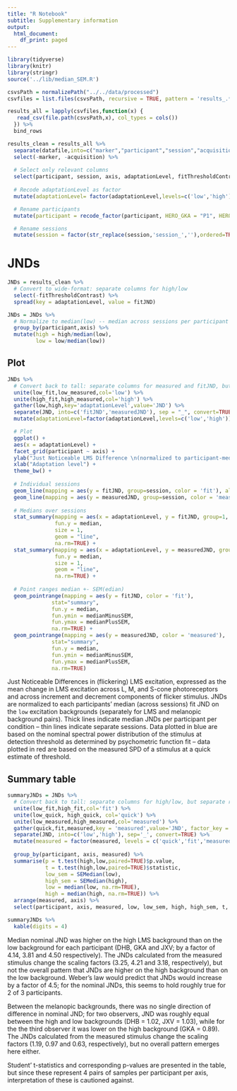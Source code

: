 ```yaml
---
title: "R Notebook"
subtitle: Supplementary information
output:
  html_document:
    df_print: paged
---
```

```r
library(tidyverse)
library(knitr)
library(stringr)
source('../lib/median_SEM.R')
```
```r
csvsPath = normalizePath("../../data/processed")
csvfiles = list.files(csvsPath, recursive = TRUE, pattern = 'results_.*.csv')

results_all = lapply(csvfiles,function(x) {
   read_csv(file.path(csvsPath,x), col_types = cols())
  }) %>%
  bind_rows
```
```r
results_clean = results_all %>%
  separate(datafile,into=c("marker","participant","session","acquisition"),sep="-") %>%
  select(-marker, -acquisition) %>%
  
  # Select only relevant columns
  select(participant, session, axis, adaptationLevel, fitThresholdContrast, fitJND) %>%
  
  # Recode adaptationLevel as factor
  mutate(adaptationLevel= factor(adaptationLevel,levels=c('low','high'))) %>%

  # Rename participants
  mutate(participant = recode_factor(participant, HERO_GKA = "P1", HERO_DHB = "P2", HERO_JXV = "P3")) %>%

  # Rename sessions
  mutate(session = factor(str_replace(session,'session_',''),ordered=TRUE))
```

# JNDs
```r
JNDs = results_clean %>%
  # Convert to wide-format: separate columns for high/low
  select(-fitThresholdContrast) %>%
  spread(key = adaptationLevel, value = fitJND)
```

```r
JNDs = JNDs %>%
  # Normalize to median(low) -- median across sessions per participant per axis
  group_by(participant,axis) %>%
  mutate(high = high/median(low),
         low = low/median(low))
```

## Plot
```r
JNDs %>% 
  # Convert back to tall: separate columns for measured and fitJND, but separate rows for high/low
  unite(low_fit,low_measured,col='low') %>%
  unite(high_fit,high_measured,col='high') %>%
  gather(low,high,key='adaptationLevel',value='JND') %>%
  separate(JND, into=c('fitJND','measuredJND'), sep = "_", convert=TRUE) %>%
  mutate(adaptationLevel=factor(adaptationLevel,levels=c('low','high'))) %>%

  # Plot
  ggplot() +
  aes(x = adaptationLevel) +
  facet_grid(participant ~ axis) +
  ylab("Just Noticeable LMS Difference \n(normalized to participant-median of low condition)") +
  xlab("Adaptation level") +
  theme_bw() +
  
  # Individual sessions
  geom_line(mapping = aes(y = fitJND, group=session, color = 'fit'), alpha = .4) +
  geom_line(mapping = aes(y = measuredJND, group=session, color = 'measured'), alpha = .4) +
  
  # Medians over sessions
  stat_summary(mapping = aes(x = adaptationLevel, y = fitJND, group=1, color = 'fit'),
               fun.y = median,
               size = 1,
               geom = "line",
               na.rm=TRUE) +
  stat_summary(mapping = aes(x = adaptationLevel, y = measuredJND, group=1, color = 'measured'),
               fun.y = median,
               size = 1,
               geom = "line",
               na.rm=TRUE) +
  
  # Point ranges median +- SEM(edian)
  geom_pointrange(mapping = aes(y = fitJND, color = 'fit'),
              stat="summary",
              fun.y = median,
              fun.ymin = medianMinusSEM,
              fun.ymax = medianPlusSEM,
              na.rm=TRUE) +  
  geom_pointrange(mapping = aes(y = measuredJND, color = 'measured'),
              stat="summary",
              fun.y = median,
              fun.ymin = medianMinusSEM,
              fun.ymax = medianPlusSEM,
              na.rm=TRUE)
```
Just Noticeable Differences in (flickering) LMS excitation, expressed as the mean change in LMS excitation across L, M, and S-cone photoreceptors and across increment and decrement components of flicker stimulus. JNDs are normalized to each participants' median (across sessions) fit JND on the `low` excitation backgrounds (separately for LMS and melanopic background pairs). Thick lines indicate median JNDs per participant per condition -- thin lines indicate separate sessions. Data plotted in blue are based on the nominal spectral power distribution of the stimulus at detection threshold as determined by psychometric function fit -- data plotted in red are based on the measured SPD of a stimulus at a quick estimate of threshold.

\pagebreak

## Summary table
```r
summaryJNDs = JNDs %>% 
  # Convert back to tall: separate columns for high/low, but separate rows for quick/fit/measured
  unite(low_fit,high_fit,col='fit') %>%
  unite(low_quick, high_quick, col='quick') %>%
  unite(low_measured,high_measured,col='measured') %>%
  gather(quick,fit,measured,key = 'measured',value='JND', factor_key = FALSE) %>%
  separate(JND, into=c('low','high'), sep='_', convert=TRUE) %>%
  mutate(measured = factor(measured, levels = c('quick','fit','measured'))) %>%
  
  group_by(participant, axis, measured) %>%
  summarise(p = t.test(high,low,paired=TRUE)$p.value,
            t = t.test(high,low,paired=TRUE)$statistic,
            low_sem = SEMedian(low),
            high_sem = SEMedian(high),
            low = median(low, na.rm=TRUE),
            high = median(high, na.rm=TRUE)) %>%
  arrange(measured, axis) %>%
  select(participant, axis, measured, low, low_sem, high, high_sem, t, p)

summaryJNDs %>%
  kable(digits = 4)
```

Median nominal JND was higher on the high LMS background than on the low background for each participant (DHB, GKA and JXV; by a factor of 4.14, 3.81 and 4.50 respectively). The JNDs calculated from the measured stimulus change the scaling factors (3.25, 4.21 and 3.18, respectively), but not the overall pattern that JNDs are higher on the high background than on the low background. Weber's law would predict that JNDs would increase by a factor of 4.5; for the nominal JNDs, this seems to hold roughly true for 2 of 3 participants.

Between the melanopic backgrounds, there was no single direction of difference in nominal JND; for two observers, JND was roughly equal between the high and low backgrounds (DHB = 1.02, JXV = 1.03), while for the the third observer it was lower on the high background (GKA = 0.89). The JNDs calculated from the measured stimulus change the scaling factors (1.19, 0.97 and 0.63, respectively), but no overall pattern emerges here either.

Student' t-statistics and corresponding p-values are presented in the table, but since these represent 4 pairs of samples per participant per axis, interpretation of these is cautioned against.